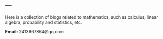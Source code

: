 ---
---

Here is a collection of blogs related to mathematics, such as calculus, linear algebra, probability and statistics, etc.

**Email:** 2413667864@qq.com
